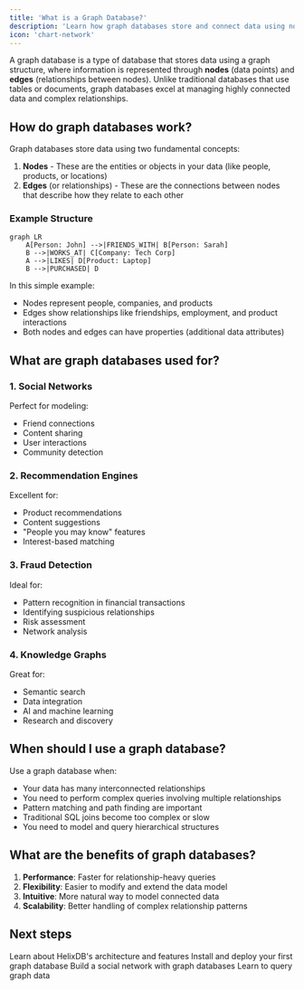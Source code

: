 ```yaml
---
title: 'What is a Graph Database?'
description: 'Learn how graph databases store and connect data using nodes and relationships'
icon: 'chart-network'
---
```


A graph database is a type of database that stores data using a graph structure, where information is represented through **nodes** (data points) and **edges** (relationships between nodes). Unlike traditional databases that use tables or documents, graph databases excel at managing highly connected data and complex relationships.

## How do graph databases work?

Graph databases store data using two fundamental concepts:

1. **Nodes** - These are the entities or objects in your data (like people, products, or locations)
2. **Edges** (or relationships) - These are the connections between nodes that describe how they relate to each other

### Example Structure

```mermaid
graph LR
    A[Person: John] -->|FRIENDS_WITH| B[Person: Sarah]
    B -->|WORKS_AT| C[Company: Tech Corp]
    A -->|LIKES| D[Product: Laptop]
    B -->|PURCHASED| D
```

In this simple example:
- Nodes represent people, companies, and products
- Edges show relationships like friendships, employment, and product interactions
- Both nodes and edges can have properties (additional data attributes)

## What are graph databases used for?

### 1. Social Networks
Perfect for modeling:
- Friend connections
- Content sharing
- User interactions
- Community detection

### 2. Recommendation Engines
Excellent for:
- Product recommendations
- Content suggestions
- "People you may know" features
- Interest-based matching

### 3. Fraud Detection
Ideal for:
- Pattern recognition in financial transactions
- Identifying suspicious relationships
- Risk assessment
- Network analysis

### 4. Knowledge Graphs
Great for:
- Semantic search
- Data integration
- AI and machine learning
- Research and discovery

## When should I use a graph database?

Use a graph database when:

- Your data has many interconnected relationships
- You need to perform complex queries involving multiple relationships
- Pattern matching and path finding are important
- Traditional SQL joins become too complex or slow
- You need to model and query hierarchical structures



## What are the benefits of graph databases?

1. **Performance**: Faster for relationship-heavy queries
2. **Flexibility**: Easier to modify and extend the data model
3. **Intuitive**: More natural way to model connected data
4. **Scalability**: Better handling of complex relationship patterns

## Next steps

<CardGroup cols={2}>
  <Card title="What is HelixDB?" icon="database" href="/documentation/getting-started/helixdb">
    Learn about HelixDB's architecture and features
  </Card>
  <Card title="Getting started" icon="rocket" href="/documentation/cli-v2/getting-started">
    Install and deploy your first graph database
  </Card>
  <Card title="Social network guide" icon="users" href="/guides/social-network">
    Build a social network with graph databases
  </Card>
  <Card title="HelixQL basics" icon="book-open" href="/documentation/hql/hql">
    Learn to query graph data
  </Card>
</CardGroup>
